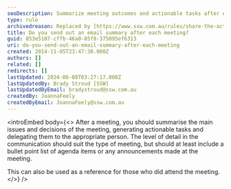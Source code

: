 ```yaml
---
seoDescription: Summarize meeting outcomes and actionable tasks after each gathering to boost productivity and collaboration.
type: rule
archivedreason: Replaced by [https://www.ssw.com.au/rules/share-the-action-items-that-came-up](/rules/share-the-action-items-that-came-up)
title: Do you send out an email summary after each meeting?
guid: 853e5107-cffb-46a0-85f8-375095ef6313
uri: do-you-send-out-an-email-summary-after-each-meeting
created: 2014-11-05T23:47:30.000Z
authors: []
related: []
redirects: []
lastUpdated: 2024-06-08T03:27:17.000Z
lastUpdatedBy: Brady Stroud [SSW]
lastUpdatedByEmail: bradystroud@ssw.com.au
createdBy: JoannaFeely
createdByEmail: JoannaFeely@ssw.com.au
---
```


<introEmbed
  body={<>
After a meeting, you should summarise the main issues and decisions of the meeting, generating actionable tasks and delegating them to the appropriate person. The level of detail in the communication should suit the type of meeting, but should at least include a bullet point list of agenda items or any announcements made at the meeting.

This can also be used as a reference for those who did attend the meeting.
  </>}
/>
